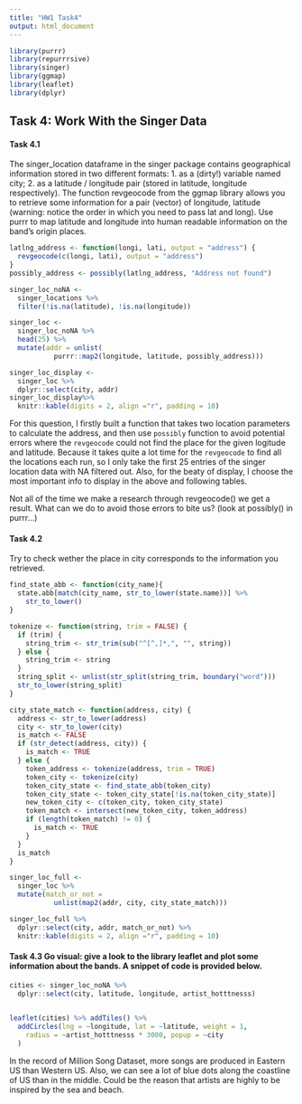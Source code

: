 ```yaml
---
title: "HW1 Task4"
output: html_document
---
```


```r
library(purrr)
library(repurrrsive)
library(singer)
library(ggmap)
library(leaflet)
library(dplyr)
```


## Task 4: Work With the Singer Data

#### Task 4.1
The singer_location dataframe in the singer package contains geographical information stored in two different formats: 1. as a (dirty!) variable named city; 2. as a latitude / longitude pair (stored in latitude, longitude respectively). The function revgeocode from the ggmap library allows you to retrieve some information for a pair (vector) of longitude, latitude (warning: notice the order in which you need to pass lat and long). Use purrr to map latitude and longitude into human readable information on the band’s origin places. 

```r
latlng_address <- function(longi, lati, output = "address") {
  revgeocode(c(longi, lati), output = "address")
}
possibly_address <- possibly(latlng_address, "Address not found")

singer_loc_noNA <- 
  singer_locations %>%
  filter(!is.na(latitude), !is.na(longitude)) 

singer_loc <- 
  singer_loc_noNA %>%
  head(25) %>%
  mutate(addr = unlist(
           purrr::map2(longitude, latitude, possibly_address)))

singer_loc_display <- 
  singer_loc %>%
  dplyr::select(city, addr) 
singer_loc_display%>%
  knitr::kable(digits = 2, align ="r", padding = 10)
```

For this question, I firstly built a function that takes two location parameters to calculate the address, and then use `possibly` function to avoid potential errors where the `revgeocode` could not find the place for the given logitude and latitude. Because it takes quite a lot time for the `revgeocode` to find all the locations each run, so I only take the first 25 entries of the singer location data with NA filtered out. Also, for the beaty of display, I choose the most important info to display in the above and following tables.

Not all of the time we make a research through revgeocode() we get a result. What can we do to avoid those errors to bite us? (look at possibly() in purrr…)

#### Task 4.2

Try to check wether the place in city corresponds to the information you retrieved.

```r
find_state_abb <- function(city_name){
  state.abb[match(city_name, str_to_lower(state.name))] %>%
    str_to_lower()
}

tokenize <- function(string, trim = FALSE) {
  if (trim) {
    string_trim <- str_trim(sub("^[^,]*,", "", string))
  } else {
    string_trim <- string
  }
  string_split <- unlist(str_split(string_trim, boundary("word")))
  str_to_lower(string_split)
}

city_state_match <- function(address, city) {
  address <- str_to_lower(address)
  city <- str_to_lower(city)
  is_match <- FALSE
  if (str_detect(address, city)) {
    is_match <- TRUE
  } else {
    token_address <- tokenize(address, trim = TRUE)
    token_city <- tokenize(city)
    token_city_state <- find_state_abb(token_city)
    token_city_state <- token_city_state[!is.na(token_city_state)]
    new_token_city <- c(token_city, token_city_state)
    token_match <- intersect(new_token_city, token_address)
    if (length(token_match) != 0) {
      is_match <- TRUE
    }
  }
  is_match
}

singer_loc_full <-
  singer_loc %>% 
  mutate(match_or_not = 
           unlist(map2(addr, city, city_state_match)))

singer_loc_full %>%
  dplyr::select(city, addr, match_or_not) %>%
  knitr::kable(digits = 2, align ="r", padding = 10)
```


#### Task 4.3 Go visual: give a look to the library leaflet and plot some information about the bands. A snippet of code is provided below.
```r
cities <- singer_loc_noNA %>%
  dplyr::select(city, latitude, longitude, artist_hotttnesss)

  
leaflet(cities) %>% addTiles() %>%
  addCircles(lng = ~longitude, lat = ~latitude, weight = 1,
    radius = ~artist_hotttnesss * 3000, popup = ~city
  )
```

In the record of Million Song Dataset, more songs are produced in Eastern US than Western US. Also, we can see a lot of blue dots along the coastline of US than in the middle. Could be the reason that artists are highly to be inspired by the sea and beach. 


